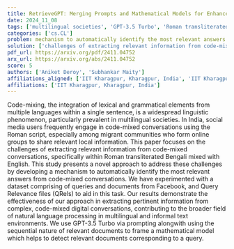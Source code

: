 ```yaml
---
title: RetrieveGPT: Merging Prompts and Mathematical Models for Enhanced Code-Mixed Information Retrieval
date: 2024_11_08
tags: ['multilingual societies', 'GPT-3.5 Turbo', 'Roman transliterated Bengali', 'code-mixing', 'natural language processing', 'social media', 'information retrieval', 'mathematical models']
categories: ['cs.CL']
problem: mechanism to automatically identify the most relevant answers from code-mixed conversations
solution: ['challenges of extracting relevant information from code-mixed conversations']
pdf_url: https://arxiv.org/pdf/2411.04752
arx_url: https://arxiv.org/abs/2411.04752
score: 5
authors: ['Aniket Deroy', 'Subhankar Maity']
affiliations_aligned: ['IIT Kharagpur, Kharagpur, India', 'IIT Kharagpur, Kharagpur, India']
affiliations: ['IIT Kharagpur, Kharagpur, India']
---
```



Code-mixing, the integration of lexical and grammatical elements from multiple languages within a single sentence, is a widespread linguistic phenomenon, particularly prevalent in multilingual societies. In India, social media users frequently engage in code-mixed conversations using the Roman script, especially among migrant communities who form online groups to share relevant local information. This paper focuses on the challenges of extracting relevant information from code-mixed conversations, specifically within Roman transliterated Bengali mixed with English. This study presents a novel approach to address these challenges by developing a mechanism to automatically identify the most relevant answers from code-mixed conversations. We have experimented with a dataset comprising of queries and documents from Facebook, and Query Relevance files (QRels) to aid in this task. Our results demonstrate the effectiveness of our approach in extracting pertinent information from complex, code-mixed digital conversations, contributing to the broader field of natural language processing in multilingual and informal text environments. We use GPT-3.5 Turbo via prompting alongwith using the sequential nature of relevant documents to frame a mathematical model which helps to detect relevant documents corresponding to a query.